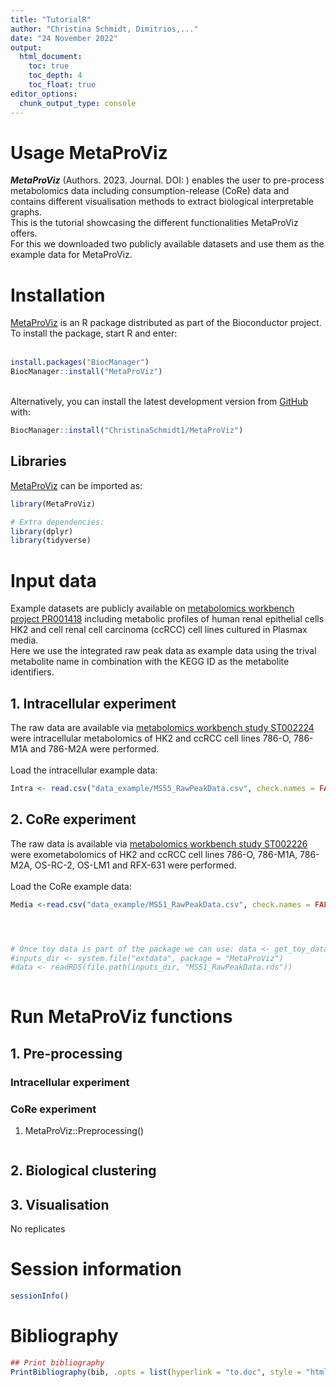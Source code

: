 ```yaml
---
title: "TutorialR"
author: "Christina Schmidt, Dimitrios,..."
date: "24 November 2022"
output:
  html_document:
    toc: true
    toc_depth: 4
    toc_float: true
editor_options: 
  chunk_output_type: console
---
```


# Usage MetaProViz
***MetaProViz*** (Authors. 2023. Journal. DOI: ) enables the user to pre-process metabolomics data including consumption-release (CoRe) data and contains different visualisation methods to extract biological interpretable graphs.\
This is the tutorial showcasing the different functionalities MetaProViz offers.\
For this we downloaded two publicly available datasets and use them as the example data for MetaProViz.

# Installation
[MetaProViz](Link to bioconductor) is an R package distributed as part of the Bioconductor project. To install the package, start R and enter:\
\
```r
install.packages("BiocManager")
BiocManager::install("MetaProViz")
```
\
Alternatively, you can install the latest development version from [GitHub](https://github.com/ChristinaSchmidt1/MetaProViz) with:

```r
BiocManager::install("ChristinaSchmidt1/MetaProViz")
```

## Libraries
[MetaProViz](Link to bioconductor) can be imported as:

```r
library(MetaProViz)

# Extra dependencies:
library(dplyr)
library(tidyverse)
```

# Input data
Example datasets are publicly available on [metabolomics workbench project PR001418](https://www.metabolomicsworkbench.org/data/DRCCMetadata.php?Mode=Project&ProjectID=PR001418) including metabolic profiles of human renal epithelial cells HK2 and cell renal cell carcinoma (ccRCC) cell lines cultured in Plasmax media.\
Here we use the integrated raw peak data as example data using the trival metabolite name in combination with the KEGG ID as the metabolite identifiers.

## 1. Intracellular experiment
The raw data are available via [metabolomics workbench study ST002224](https://www.metabolomicsworkbench.org/data/DRCCMetadata.php?Mode=Study&StudyID=ST002224&StudyType=MS&ResultType=1) were intracellular metabolomics of HK2 and ccRCC cell lines 786-O, 786-M1A and 786-M2A were performed.\
\
Load the intracellular example data:
```r
Intra <- read.csv("data_example/MS55_RawPeakData.csv", check.names = FALSE)

```

## 2. CoRe experiment 
The raw data is available via [metabolomics workbench study ST002226](https://www.metabolomicsworkbench.org/data/DRCCMetadata.php?Mode=Study&StudyID=ST002226&StudyType=MS&ResultType=1) were exometabolomics of HK2 and ccRCC cell lines 786-O, 786-M1A, 786-M2A, OS-RC-2, OS-LM1 and RFX-631 were performed.\
\
Load the CoRe example data:
```r
Media <-read.csv("data_example/MS51_RawPeakData.csv", check.names = FALSE)




# Once toy data is part of the package we can use: data <- get_toy_data()
#inputs_dir <- system.file("extdata", package = "MetaProViz")
#data <- readRDS(file.path(inputs_dir, "MS51_RawPeakData.rds"))
    
```



# Run MetaProViz functions

## 1. Pre-processing
### Intracellular experiment

### CoRe experiment

1. MetaProViz::Preprocessing()


```r

```



## 2. Biological clustering


## 3. Visualisation
No replicates




# Session information
```r
sessionInfo()
```


# Bibliography
```r
## Print bibliography
PrintBibliography(bib, .opts = list(hyperlink = "to.doc", style = "html"))
```


